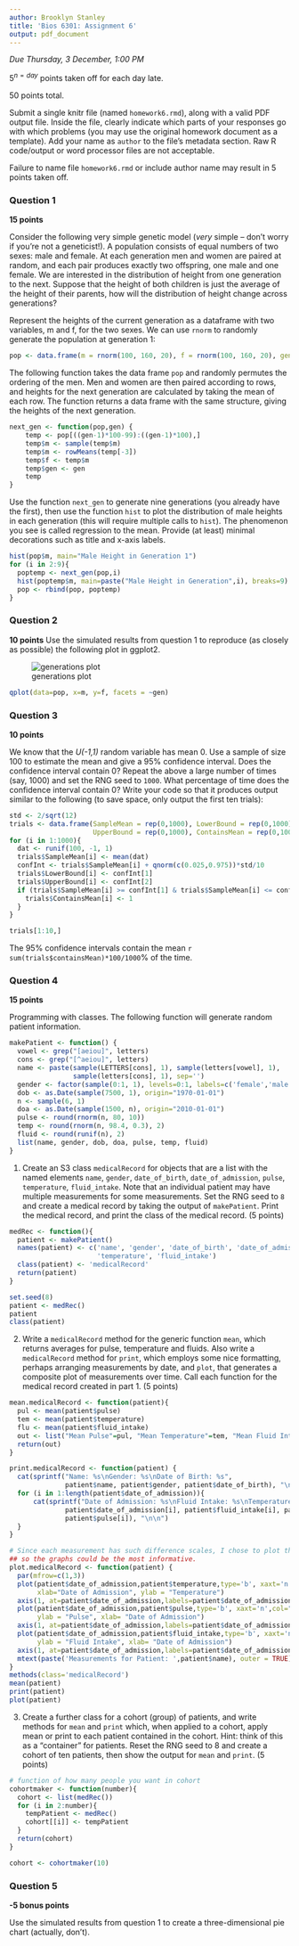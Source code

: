 ```yaml
---
author: Brooklyn Stanley
title: 'Bios 6301: Assignment 6'
output: pdf_document
---
```


*Due Thursday, 3 December, 1:00 PM*

$5^{n=day}$ points taken off for each day late.

50 points total.

Submit a single knitr file (named `homework6.rmd`), along with a valid PDF output file. Inside the file, clearly indicate which parts of your responses go with which problems (you may use the original homework document as a template). Add your name as `author` to the file's metadata section. Raw R code/output or word processor files are not acceptable.

Failure to name file `homework6.rmd` or include author name may result in 5 points taken off.

### Question 1 ###

**15 points**

Consider the following very simple genetic model (*very* simple -- don't worry if you're not a geneticist!). A population consists of equal numbers of two sexes: male and female. At each generation men and women are paired at random, and each pair produces exactly two offspring, one male and one female. We are interested in the distribution of height from one generation to the next. Suppose that the height of both children is just the average of the height of their parents, how will the distribution of height change across generations?

Represent the heights of the current generation as a dataframe with two variables, m and f, for the two sexes. We can use `rnorm` to randomly generate the population at generation 1:

```r
pop <- data.frame(m = rnorm(100, 160, 20), f = rnorm(100, 160, 20), gen=1)
```

The following function takes the data frame `pop` and randomly permutes the ordering of the men. Men and women are then paired according to rows, and heights for the next generation are calculated by taking the mean of each row. The function returns a data frame with the same structure, giving the heights of the next generation.

```r
next_gen <- function(pop,gen) {
    temp <- pop[((gen-1)*100-99):((gen-1)*100),]
    temp$m <- sample(temp$m)
    temp$m <- rowMeans(temp[-3])
    temp$f <- temp$m
    temp$gen <- gen
    temp
}
```

Use the function `next_gen` to generate nine generations (you already have the first), then use the function `hist` to plot the distribution of male heights in each generation (this will require multiple calls to `hist`). The phenomenon you see is called regression to the mean.  Provide (at least) minimal decorations such as title and x-axis labels.

```r
hist(pop$m, main="Male Height in Generation 1")
for (i in 2:9){
  poptemp <- next_gen(pop,i)
  hist(poptemp$m, main=paste("Male Height in Generation",i), breaks=9)
  pop <- rbind(pop, poptemp)
}
```

### Question 2 ###

**10 points**
Use the simulated results from question 1 to reproduce (as closely as possible) the following plot in ggplot2.

![generations plot](http://d.pr/i/Xh0d+)

```r
qplot(data=pop, x=m, y=f, facets = ~gen)
```

### Question 3 ###

**10 points**

We know that the *U(-1,1)* random variable has mean 0. Use a sample of size 100 to estimate the mean and give a 95% confidence interval. Does the confidence interval contain 0? Repeat the above a large number of times (say, 1000) and set the RNG seed to `1000`. What percentage of time does the confidence interval contain 0? Write your code so that it produces output similar to the following (to save space, only output the first ten trials):

```r
std <- 2/sqrt(12)
trials <- data.frame(SampleMean = rep(0,1000), LowerBound = rep(0,1000), 
                     UpperBound = rep(0,1000), ContainsMean = rep(0,1000))
for (i in 1:1000){
  dat <- runif(100, -1, 1)
  trials$SampleMean[i] <- mean(dat)
  confInt <- trials$SampleMean[i] + qnorm(c(0.025,0.975))*std/10
  trials$LowerBound[i] <- confInt[1]
  trials$UpperBound[i] <- confInt[2]
  if (trials$SampleMean[i] >= confInt[1] & trials$SampleMean[i] <= confInt[2]) {
    trials$ContainsMean[i] <- 1
  }
}

trials[1:10,]
```
The 95% confidence intervals contain the mean `r sum(trials$containsMean)*100/1000`% of the time.

### Question 4 ###

**15 points**

Programming with classes.  The following function will generate random patient information.

```r
makePatient <- function() {
  vowel <- grep("[aeiou]", letters)
  cons <- grep("[^aeiou]", letters)
  name <- paste(sample(LETTERS[cons], 1), sample(letters[vowel], 1), 
                sample(letters[cons], 1), sep='')
  gender <- factor(sample(0:1, 1), levels=0:1, labels=c('female','male'))
  dob <- as.Date(sample(7500, 1), origin="1970-01-01")
  n <- sample(6, 1)
  doa <- as.Date(sample(1500, n), origin="2010-01-01")
  pulse <- round(rnorm(n, 80, 10))
  temp <- round(rnorm(n, 98.4, 0.3), 2)
  fluid <- round(runif(n), 2)
  list(name, gender, dob, doa, pulse, temp, fluid)
}
```

1. Create an S3 class `medicalRecord` for objects that are a list with the named elements `name`, `gender`, `date_of_birth`, `date_of_admission`, `pulse`, `temperature`, `fluid_intake`. Note that an individual patient may have multiple measurements for some measurements.  Set the RNG seed to `8` and create a medical record by taking the output of `makePatient`.  Print the medical record, and print the class of the medical record. (5 points)

```r
medRec <- function(){
  patient <- makePatient()
  names(patient) <- c('name', 'gender', 'date_of_birth', 'date_of_admission', 'pulse', 
                      'temperature', 'fluid_intake')
  class(patient) <- 'medicalRecord'
  return(patient)
}

set.seed(8)
patient <- medRec()
patient
class(patient)
```

2. Write a `medicalRecord` method for the generic function `mean`, which returns averages for pulse, temperature and fluids. Also write a `medicalRecord` method for `print`, which employs some nice formatting, perhaps arranging measurements by date, and `plot`, that generates a composite plot of measurements over time.  Call each function for the medical record created in part 1. (5 points)

```r
mean.medicalRecord <- function(patient){
  pul <- mean(patient$pulse)
  tem <- mean(patient$temperature)
  flu <- mean(patient$fluid_intake)
  out <- list("Mean Pulse"=pul, "Mean Temperature"=tem, "Mean Fluid Intake"=flu)
  return(out)
}

print.medicalRecord <- function(patient) {
  cat(sprintf("Name: %s\nGender: %s\nDate of Birth: %s", 
              patient$name, patient$gender, patient$date_of_birth), "\n\n")
  for (i in 1:length(patient$date_of_admission)){
      cat(sprintf("Date of Admission: %s\nFluid Intake: %s\nTemperature: %s\nPulse: %s", 
              patient$date_of_admission[i], patient$fluid_intake[i], patient$temperature[i],
              patient$pulse[i]), "\n\n")
  }
}

# Since each measurement has such difference scales, I chose to plot them on separate plots 
## so the graphs could be the most informative.
plot.medicalRecord <- function(patient) {
  par(mfrow=c(1,3))
  plot(patient$date_of_admission,patient$temperature,type='b', xaxt='n',col='red',
       xlab="Date of Admission", ylab = "Temperature")
  axis(1, at=patient$date_of_admission,labels=patient$date_of_admission)
  plot(patient$date_of_admission,patient$pulse,type='b', xaxt='n',col="green",
       ylab = "Pulse", xlab= "Date of Admission")
  axis(1, at=patient$date_of_admission,labels=patient$date_of_admission)
  plot(patient$date_of_admission,patient$fluid_intake,type='b', xaxt='n',col="blue",
       ylab = "Fluid Intake", xlab= "Date of Admission")
  axis(1, at=patient$date_of_admission,labels=patient$date_of_admission)
  mtext(paste('Measurements for Patient: ',patient$name), outer = TRUE)
}
methods(class='medicalRecord')
mean(patient)
print(patient)
plot(patient)
```

3. Create a further class for a cohort (group) of patients, and write methods for `mean` and `print` which, when applied to a cohort, apply mean or print to each patient contained in the cohort. Hint: think of this as a "container" for patients.  Reset the RNG seed to 8 and create a cohort of ten patients, then show the output for `mean` and `print`. (5 points)

```r
# function of how many people you want in cohort
cohortmaker <- function(number){
  cohort <- list(medRec())
  for (i in 2:number){
    tempPatient <- medRec()
    cohort[[i]] <- tempPatient
  }
  return(cohort)
}

cohort <- cohortmaker(10)
```

### Question 5 ###

**-5 bonus points**

Use the simulated results from question 1 to create a three-dimensional pie chart (actually, don't).

